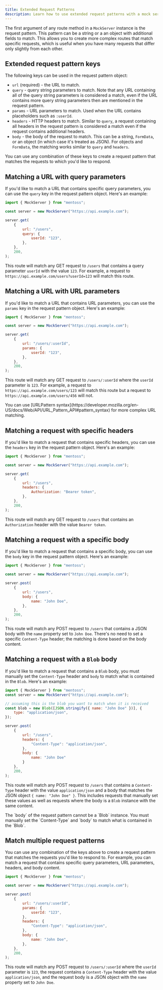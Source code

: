 ```yaml
---
title: Extended Request Patterns
description: Learn how to use extended request patterns with a mock server
---
```



The first argument of any route method in a `MockServer` instance is the request pattern. This pattern can be a string or a an object with additional fields to match. This allows you to create more complex routes that match specific requests, which is useful when you have many requests that differ only slightly from each other.

## Extended request pattern keys

The following keys can be used in the request pattern object:

-   `url` (required) - the URL to match.
-   `query` - query string parameters to match. Note that any URL containing all of the query string parameters is considered a match, even if the URL contains more query string parameters then are mentioned in the request pattern.
-   `params` - URL parameters to match. Used when the URL contains placeholders such as `:userId`.
-   `headers` - HTTP headers to match. Similar to `query`, a request containing all headers in the request pattern is considered a match even if the request contains additional headers.
-   `body` - the body of the request to match. This can be a string, `FormData`, or an object (in which case it's treated as JSON). For objects and `FormData`, the matching works similar to `query` and `headers`.

You can use any combination of these keys to create a request pattern that matches the requests to which you'd like to respond.

## Matching a URL with query parameters

If you'd like to match a URL that contains specific query parameters, you can use the `query` key in the request pattern object. Here's an example:

```js
import { MockServer } from "mentoss";

const server = new MockServer("https://api.example.com");

server.get(
	{
		url: "/users",
		query: {
			userId: "123",
		},
	},
	200,
);
```

This route will match any GET request to `/users` that contains a query parameter `userId` with the value `123`. For example, a request to `https://api.example.com/users?userId=123` will match this route.

## Matching a URL with URL parameters

If you'd like to match a URL that contains URL parameters, you can use the `params` key in the request pattern object. Here's an example:

```js
import { MockServer } from "mentoss";

const server = new MockServer("https://api.example.com");

server.get(
	{
		url: "/users/:userId",
		params: {
			userId: "123",
		},
	},
	200,
);
```

This route will match any GET request to `/users/:userId` where the `userId` parameter is `123`. For example, a request to `https://api.example.com/users/123` will match this route but a request to `https://api.example.com/users/456` will not.

<Aside type="tip">
You can use [URLPattern syntax](https://developer.mozilla.org/en-US/docs/Web/API/URL_Pattern_API#pattern_syntax) for more complex URL matching.
</Aside>

## Matching a request with specific headers

If you'd like to match a request that contains specific headers, you can use the `headers` key in the request pattern object. Here's an example:

```js
import { MockServer } from "mentoss";

const server = new MockServer("https://api.example.com");

server.get(
	{
		url: "/users",
		headers: {
			Authorization: "Bearer token",
		},
	},
	200,
);
```

This route will match any GET request to `/users` that contains an `Authorization` header with the value `Bearer token`.

## Matching a request with a specific body

If you'd like to match a request that contains a specific body, you can use the `body` key in the request pattern object. Here's an example:

```js
import { MockServer } from "mentoss";

const server = new MockServer("https://api.example.com");

server.post(
	{
		url: "/users",
		body: {
			name: "John Doe",
		},
	},
	200,
);
```

This route will match any POST request to `/users` that contains a JSON body with the `name` property set to `John Doe`. There's no need to set a specific `Content-Type` header; the matching is done based on the body content.

## Matching a request with a `Blob` body

If you'd like to match a request that contains a `Blob` body, you must manually set the `Content-Type` header and `body` to match what is contained in the `Blob`. Here's an example:

```js
import { MockServer } from "mentoss";
const server = new MockServer("https://api.example.com");

// assuming this is the blob you want to match when it is received
const blob = new Blob([JSON.stringify({ name: "John Doe" })], {
	type: "application/json",
});

server.post(
	{
		url: "/users",
		headers: {
			"Content-Type": "application/json",
		},
		body: {
			name: "John Doe"
		}
	},
	200,
);
```

This route will match any POST request to `/users` that contains a `Content-Type` header with the value `application/json` and a body that matches the JSON object `{ name: "John Doe" }`. This includes requests that manually set these values as well as requests where the body is a `Blob` instance with the same content. 

<Aside type="caution">
The `body` of the request pattern cannot be a `Blob` instance. You must manually set the `Content-Type` and `body` to match what is contained in the `Blob`.
</Aside>

## Match multiple request patterns

You can use any combination of the keys above to create a request pattern that matches the requests you'd like to respond to. For example, you can match a request that contains specific query parameters, URL parameters, headers, and body content.

```js
import { MockServer } from "mentoss";

const server = new MockServer("https://api.example.com");

server.post(
	{
		url: "/users/:userId",
		params: {
			userId: "123",
		},
		headers: {
			"Content-Type": "application/json",
		},
		body: {
			name: "John Doe",
		},
	},
	200,
);
```

This route will match any POST request to `/users/:userId` where the `userId` parameter is `123`, the request contains a `Content-Type` header with the value `application/json`, and the request body is a JSON object with the `name` property set to `John Doe`.
